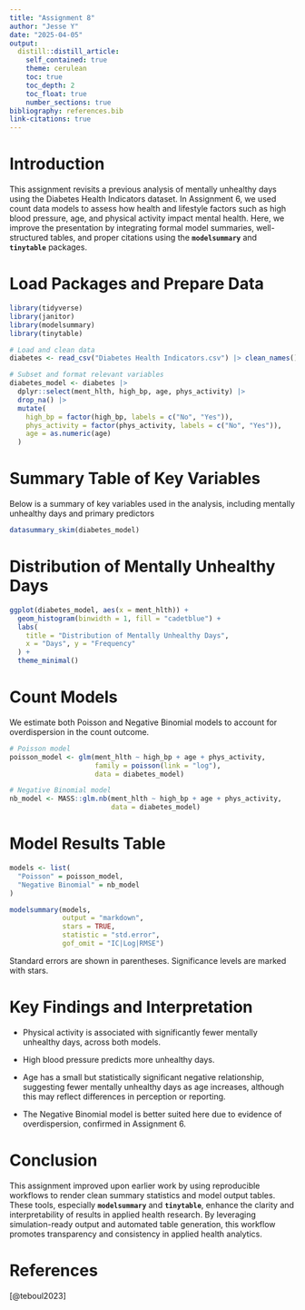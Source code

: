 ```yaml
---
title: "Assignment 8"
author: "Jesse Y"
date: "2025-04-05"
output:
  distill::distill_article:
    self_contained: true
    theme: cerulean
    toc: true
    toc_depth: 2
    toc_float: true
    number_sections: true
bibliography: references.bib
link-citations: true
---
```


# Introduction

This assignment revisits a previous analysis of mentally unhealthy days using the Diabetes Health Indicators dataset. In Assignment 6, we used count data models to assess how health and lifestyle factors such as high blood pressure, age, and physical activity impact mental health. Here, we improve the presentation by integrating formal model summaries, well-structured tables, and proper citations using the **`modelsummary`** and **`tinytable`** packages.

# Load Packages and Prepare Data

```r
library(tidyverse)
library(janitor)
library(modelsummary)
library(tinytable)
```

```r
# Load and clean data
diabetes <- read_csv("Diabetes Health Indicators.csv") |> clean_names()

# Subset and format relevant variables
diabetes_model <- diabetes |>
  dplyr::select(ment_hlth, high_bp, age, phys_activity) |>
  drop_na() |>
  mutate(
    high_bp = factor(high_bp, labels = c("No", "Yes")),
    phys_activity = factor(phys_activity, labels = c("No", "Yes")),
    age = as.numeric(age)
  )
```

# Summary Table of Key Variables

Below is a summary of key variables used in the analysis, including mentally unhealthy days and primary predictors

```r
datasummary_skim(diabetes_model)
```

# Distribution of Mentally Unhealthy Days

```r
ggplot(diabetes_model, aes(x = ment_hlth)) +
  geom_histogram(binwidth = 1, fill = "cadetblue") +
  labs(
    title = "Distribution of Mentally Unhealthy Days",
    x = "Days", y = "Frequency"
  ) +
  theme_minimal()
```

# Count Models

We estimate both Poisson and Negative Binomial models to account for overdispersion in the count outcome.

```r
# Poisson model
poisson_model <- glm(ment_hlth ~ high_bp + age + phys_activity,
                     family = poisson(link = "log"),
                     data = diabetes_model)

# Negative Binomial model
nb_model <- MASS::glm.nb(ment_hlth ~ high_bp + age + phys_activity,
                         data = diabetes_model)
```

# Model Results Table

```r
models <- list(
  "Poisson" = poisson_model,
  "Negative Binomial" = nb_model
)

modelsummary(models,
             output = "markdown",
             stars = TRUE,
             statistic = "std.error",
             gof_omit = "IC|Log|RMSE")
```

Standard errors are shown in parentheses. Significance levels are marked with stars.

# Key Findings and Interpretation

-   Physical activity is associated with significantly fewer mentally unhealthy days, across both models.

-   High blood pressure predicts more unhealthy days.

-   Age has a small but statistically significant negative relationship, suggesting fewer mentally unhealthy days as age increases, although this may reflect differences in perception or reporting.

-   The Negative Binomial model is better suited here due to evidence of overdispersion, confirmed in Assignment 6.

# Conclusion

This assignment improved upon earlier work by using reproducible workflows to render clean summary statistics and model output tables. These tools, especially **`modelsummary`** and **`tinytable`**, enhance the clarity and interpretability of results in applied health research. By leveraging simulation-ready output and automated table generation, this workflow promotes transparency and consistency in applied health analytics.

# References

[@teboul2023]
